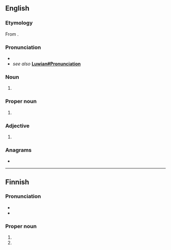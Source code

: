==English==

===Etymology===
From {{suffix|Luvia|an|lang=en}}.

===Pronunciation===
* {{IPA|/ˈluːvɪən/|lang=en}}
* ''see also'' '''[[Luwian#Pronunciation]]'''

===Noun===
{{en-noun}}

# {{alternative form of|Luwian|lang=en}}

===Proper noun===
{{en-proper noun}}

# {{alternative form of|Luwian|lang=en}}

===Adjective===
{{en-adj|-}}

# {{alternative form of|Luwian|lang=en}}

===Anagrams===
* {{anagrams|en|unvail}}

----

==Finnish==

===Pronunciation===
* {{IPA|/ˈluviɑn/|lang=fi}}
* {{hyphenation|lu|vi|a|n|lang=fi}}

===Proper noun===
{{head|fi|proper noun form}}

# {{fi-form of|case=genitive|pl=singular|Luvia}}
# {{fi-form of|case=accusative|pl=singular|Luvia}}